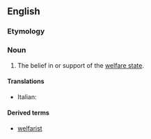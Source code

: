 ==English==

===Etymology===
{{suffix|welfare|ism|lang=en}}

===Noun===
{{en-noun|-}}

# {{lb|en|rare|derogatory}} The belief in or support of the [[welfare state]].

====Translations====
{{trans-top|The belief in or support of the welfare state}}
* Italian: {{t|it|welfarismo|m}}
{{trans-mid}}
{{trans-bottom}}

====Derived terms====
* [[welfarist]]